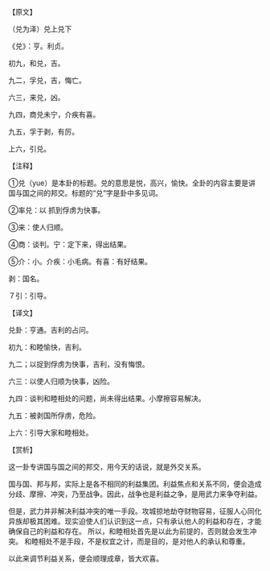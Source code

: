 

【原文】

（兑为泽）兑上兑下

《兑》：亨。利贞。

初九，和兑，吉。

九二，孚兑，吉，悔亡。

六三，来兑，凶。

九四，商兑未宁，介疾有喜。

九五，孚于剥，有厉。

上六，引兑。

【注释】

①兑（yue）是本卦的标题。兑的意思是悦，高兴，愉快。全卦的内容主要是讲国与国之间的邦交。标题的“兑”字是卦中多见词。

②率兑：以 抓到俘虏为快事。

③来：使人归顺。

④商：谈判。宁：定下来，得出结果。

⑤介：小。介疾：小毛病。有喜：有好结果。

剥：国名。

７引：引导。

【译文】

兑卦：亨通。吉利的占问。

初九：和睦愉快，吉利。

九二；以捉到俘虏为快事，吉利，没有悔恨。

六三：以使人归顺为快事，凶险。

九四：谈判和睦相处的问题，尚未得出结果。小摩擦容易解决。

九五：被剥国所俘虏，危险。

上六：引导大家和睦相处。

【赏析】

这一卦专讲国与国之间的邦交，用今天的话说，就是外交关系。

国与国、邦与邦，实际上是各不相同的利益集团。利益焦点和关系不同，便会造成分歧、摩擦、冲突，乃至战争。因此，战争也是利益之争，是用武力来争夺利益。

但是，武力并非解决利益冲突的唯一手段。攻城掠地劫夺财物容易，征服人心同化异族却极其困难。现实迫使人们认识到这一点，只有承认他人的利益和存在，才能确保自己的利益和存在。 所以，和睦相处首先是以此为前提的，否则就会发生冲突。 和睦相处不是手段，不是权宜之计，而是目的，是对他人的承认和尊重。

以此来调节利益关系，便会顺理成章，皆大欢喜。

